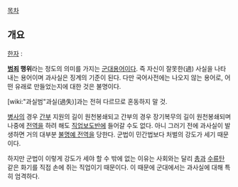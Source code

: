 [[목차]]

== 개요 ==

[[한자]] : {{{+1 過事實 }}}

'''[[범죄]] 행위'''라는 정도의 의미를 가지는 [[군대]][[용어]]이다. 즉 자신이 잘못한(過) 사실을 나타내는 용어이며 과사실은 징계의 기준이 된다. 다만 국어사전에는 나오지 않는 용어로, 어떤 유래로 만들었는지에 대한 것은 불명이다.

[wiki:"과실범"과실(過失)]과는 전혀 다르므로 혼동하지 말 것.

[[병사]]의 경우 [[간부]] 지원의 길이 원천봉쇄되고 간부의 경우 장기복무의 길이 원천봉쇄되며 나중에 [[전역]]을 하려 해도 [[직업보도반]]에 들어갈 수도 없다. 아니 그러기 전에 과사실이 발생하면 거의 대부분 [[불명예 전역]]을 당한다. 군법이 민간법보다 처벌의 강도가 세기 때문이다.

하지만 군법이 이렇게 강도가 세야 할 수 밖에 없는 이유는 사회와는 달리 [[총]]과 [[수류탄]] 같은 화기를 직접 손에 쥐는 직업이기 때문이다. 이 때문에 군대에서는 과사실에 대해 특히 엄격하다.
